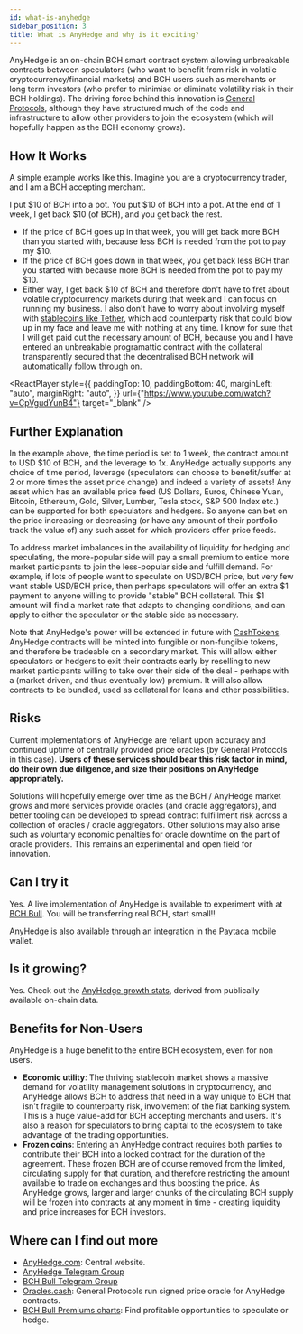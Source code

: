 ```yaml
---
id: what-is-anyhedge
sidebar_position: 3
title: What is AnyHedge and why is it exciting?
---
```



AnyHedge is an on-chain BCH smart contract system allowing unbreakable contracts between speculators (who want to benefit from risk in volatile cryptocurrency/financial markets) and BCH users such as merchants or long term investors (who prefer to minimise or eliminate volatility risk in their BCH holdings). The driving force behind this innovation is [General Protocols](https://generalprotocols.com/), although they have structured much of the code and infrastructure to allow other providers to join the ecosystem (which will hopefully happen as the BCH economy grows).

## How It Works

A simple example works like this. Imagine you are a cryptocurrency trader, and I am a BCH accepting merchant.

I put $10 of BCH into a pot. You put $10 of BCH into a pot. At the end of 1 week, I get back $10 (of BCH), and you get back the rest.

- If the price of BCH goes up in that week, you will get back more BCH than you started with, because less BCH is needed from the pot to pay my $10.
- If the price of BCH goes down in that week, you get back less BCH than you started with because more BCH is needed from the pot to pay my $10.
- Either way, I get back $10 of BCH and therefore don't have to fret about volatile cryptocurrency markets during that week and I can focus on running my business. I also don't have to worry about involving myself with [stablecoins like Tether](/faqs/Scams/tether), which add counterparty risk that could blow up in my face and leave me with nothing at any time. I know for sure that I will get paid out the necessary amount of BCH, because you and I have entered an unbreakable programattic contract with the collateral transparently secured that the decentralised BCH network will automatically follow through on.

<ReactPlayer
  style={{
    paddingTop: 10,
    paddingBottom: 40,
    marginLeft: "auto",
    marginRight: "auto",
  }}
  url={"https://www.youtube.com/watch?v=CpVgudYunB4"}
  target="_blank"
/>

## Further Explanation

In the example above, the time period is set to 1 week, the contract amount to USD $10 of BCH, and the leverage to 1x. AnyHedge actually supports any choice of time period, leverage (speculators can choose to benefit/suffer at 2 or more times the asset price change) and indeed a variety of assets! Any asset which has an available price feed (US Dollars, Euros, Chinese Yuan, Bitcoin, Ethereum, Gold, Silver, Lumber, Tesla stock, S&P 500 Index etc.) can be supported for both speculators and hedgers. So anyone can bet on the price increasing or decreasing (or have any amount of their portfolio track the value of) any such asset for which providers offer price feeds.

To address market imbalances in the availability of liquidity for hedging and speculating, the more-popular side will pay a small premium to entice more market participants to join the less-popular side and fulfill demand. For example, if lots of people want to speculate on USD/BCH price, but very few want stable USD/BCH price, then perhaps speculators will offer an extra $1 payment to anyone willing to provide "stable" BCH collateral. This $1 amount will find a market rate that adapts to changing conditions, and can apply to either the speculator or the stable side as necessary.

Note that AnyHedge's power will be extended in future with [CashTokens](/faqs/Tech/what-is-cashtokens). AnyHedge contracts will be minted into fungible or non-fungible tokens, and therefore be tradeable on a secondary market. This will allow either speculators or hedgers to exit their contracts early by reselling to new market participants willing to take over their side of the deal - perhaps with a (market driven, and thus eventually low) premium. It will also allow contracts to be bundled, used as collateral for loans and other possibilities.

## Risks

Current implementations of AnyHedge are reliant upon accuracy and continued uptime of centrally provided price oracles (by General Protocols in this case). **Users of these services should bear this risk factor in mind, do their own due diligence, and size their positions on AnyHedge appropriately.**

Solutions will hopefully emerge over time as the BCH / AnyHedge market grows and more services provide oracles (and oracle aggregators), and better tooling can be developed to spread contract fulfillment risk across a collection of oracles / oracle aggregators. Other solutions may also arise such as voluntary economic penalties for oracle downtime on the part of oracle providers. This remains an experimental and open field for innovation.

## Can I try it

Yes. A live implementation of AnyHedge is available to experiment with at [BCH Bull](https://bchbull.com/). You will be transferring real BCH, start small!!

AnyHedge is also available through an integration in the [Paytaca](https://www.paytaca.com/) mobile wallet.

## Is it growing?

Yes. Check out the [AnyHedge growth stats](https://gitlab.com/0353F40E/anyhedge-stats/-/blob/master/plots/plots.md), derived from publically available on-chain data.

## Benefits for Non-Users

AnyHedge is a huge benefit to the entire BCH ecosystem, even for non users.

- **Economic utility**: The thriving stablecoin market shows a massive demand for volatility management solutions in cryptocurrency, and AnyHedge allows BCH to address that need in a way unique to BCH that isn't fragile to counterparty risk, involvement of the fiat banking system. This is a huge value-add for BCH accepting merchants and users. It's also a reason for speculators to bring capital to the ecosystem to take advantage of the trading opportunities.
- **Frozen coins**: Entering an AnyHedge contract requires both parties to contribute their BCH into a locked contract for the duration of the agreement. These frozen BCH are of course removed from the limited, circulating supply for that duration, and therefore restricting the amount available to trade on exchanges and thus boosting the price. As AnyHedge grows, larger and larger chunks of the circulating BCH supply will be frozen into contracts at any moment in time - creating liquidity and price increases for BCH investors.

## Where can I find out more

- [AnyHedge.com](https://anyhedge.com/): Central website.
- [AnyHedge Telegram Group](https://t.me/AnyHedge)
- [BCH Bull Telegram Group](https://t.me/bchbull)
- [Oracles.cash](https://oracles.cash/): General Protocols run signed price oracle for AnyHedge contracts.
- [BCH Bull Premiums charts](https://www.monsterbitar.se/~jonathan/AnyhedgePremiums/): Find profitable opportunities to speculate or hedge.

